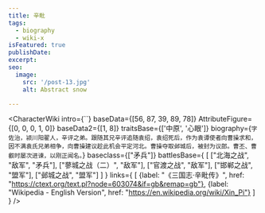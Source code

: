 ```yaml
---
title: 辛毗
tags:
  - biography
  - wiki-x
isFeatured: true
publishDate:
excerpt:
seo:
  image:
    src: '/post-13.jpg'
    alt: Abstract snow

---
```



<CharacterWiki
  intro={``}
  baseData={[56, 87, 39, 89, 78]}
  AttributeFigure={[0, 0, 0, 1, 0]}
  baseData2={[1, 8]}
  traitsBase={['中原', '心眼']}
  biography={`字佐治，颍川阳翟人，辛评之弟。跟随其兄辛评追随袁绍，袁绍死后，作为袁谭使者向曹操求和，因不满袁氏兄弟相争，向曹操建议趁此机会平定河北。曹操夺取邺城后，被封为议郎。曹丕、曹叡时屡次进谏，以刚正闻名。`}
  baseclass={["矛兵"]}
  battlesBase={
    [
      ["北海之战", "敌军", "矛兵"],
      ["蓼城之战（二）", "敌军"],
      ["官渡之战", "敌军"],
      ["邯郸之战", "盟军"],
      ["邺城之战", "盟军"]
    ]
  }
  links={
    [
      {label: "《三国志·辛毗传》", href: "https://ctext.org/text.pl?node=603074&if=gb&remap=gb"},
      {label: "Wikipedia - English Version", href: "https://en.wikipedia.org/wiki/Xin_Pi"}
    ]
  }
/>
